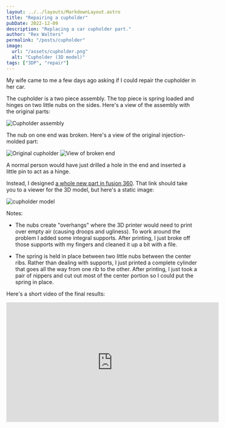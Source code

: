 ```yaml
---
layout: ../../layouts/MarkdownLayout.astro
title: "Repairing a cupholder"
pubDate: 2022-12-09
description: "Replacing a car cupholder part."
author: "Rex Walters"
permalink: "/posts/cupholder"
image:
  url: "/assets/cupholder.png"
  alt: "Cupholder (3D model)"
tags: ["3DP", "repair"]
---
```



My wife came to me a few days ago asking if I could repair the cupholder in her
car.

The cupholder is a two piece assembly. The top piece is spring loaded and hinges
on two little nubs on the sides. Here's a view of the assembly with the original
parts:

<Img src="/src/images/cupholder-assembly.jpeg" alt="Cupholder assembly" />

The nub on one end was broken. Here's a view of
the original injection-molded part:

<div class="grid">
  <Img src="/src/images/cupholder-original.jpeg" alt="Original cupholder" />
  <Img src="/src/images/cupholder-broken.jpeg" alt="View of broken end" />
</div>

A normal person would have just drilled a hole in the end and inserted a little
pin to act as a hinge.

Instead, I designed [a whole new part in fusion 360](https://a360.co/3VNdqAe).
That link should take you to a viewer for the 3D model, but here's a static
image:

<img src="/assets/cupholder.png" alt="cupholder model" />

Notes:

- The nubs create "overhangs" where the 3D printer would need to print over
  empty air (causing droops and ugliness). To work around the problem I added
  some integral supports. After printing, I just broke off those supports with
  my fingers and cleaned it up a bit with a file.

- The spring is held in place between two little nubs between the center ribs.
  Rather than dealing with supports, I just printed a complete cylinder that
  goes all the way from one rib to the other. After printing, I just took a pair
  of nippers and cut out most of the center portion so I could put the spring in
  place.

Here's a short video of the final results:

<iframe
  width="560"
  height="315"
  src="https://www.youtube.com/embed/rH7g6PRv0-0"
  title="YouTube video player"
  frameborder="0"
  allow="accelerometer; autoplay; clipboard-write; encrypted-media; gyroscope; picture-in-picture"
  allowfullscreen
></iframe>
